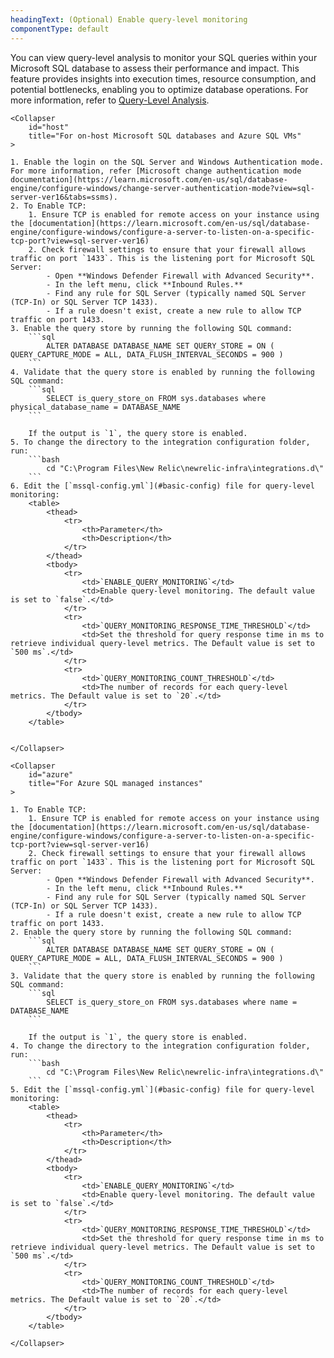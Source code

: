 ```yaml
---
headingText: (Optional) Enable query-level monitoring
componentType: default
---
```


You can view query-level analysis to monitor your SQL queries within your Microsoft SQL database to assess their performance and impact. This feature provides insights into execution times, resource consumption, and potential bottlenecks, enabling you to optimize database operations. For more information, refer to [Query-Level Analysis](/docs/infrastructure/infrastructure-data/query-level-monitoring).

<CollapserGroup>

    <Collapser
        id="host"
        title="For on-host Microsoft SQL databases and Azure SQL VMs"
    >

    1. Enable the login on the SQL Server and Windows Authentication mode. For more information, refer [Microsoft change authentication mode documentation](https://learn.microsoft.com/en-us/sql/database-engine/configure-windows/change-server-authentication-mode?view=sql-server-ver16&tabs=ssms).
    2. To Enable TCP:
        1. Ensure TCP is enabled for remote access on your instance using the [documentation](https://learn.microsoft.com/en-us/sql/database-engine/configure-windows/configure-a-server-to-listen-on-a-specific-tcp-port?view=sql-server-ver16)
        2. Check firewall settings to ensure that your firewall allows traffic on port `1433`. This is the listening port for Microsoft SQL Server:
            - Open **Windows Defender Firewall with Advanced Security**.
            - In the left menu, click **Inbound Rules.**
            - Find any rule for SQL Server (typically named SQL Server (TCP-In) or SQL Server TCP 1433).
            - If a rule doesn't exist, create a new rule to allow TCP traffic on port 1433.
    3. Enable the query store by running the following SQL command:
        ```sql
            ALTER DATABASE DATABASE_NAME SET QUERY_STORE = ON ( QUERY_CAPTURE_MODE = ALL, DATA_FLUSH_INTERVAL_SECONDS = 900 )
        ```
    4. Validate that the query store is enabled by running the following SQL command:
        ```sql
            SELECT is_query_store_on FROM sys.databases where physical_database_name = DATABASE_NAME
        ```

        If the output is `1`, the query store is enabled.
    5. To change the directory to the integration configuration folder, run:
        ```bash
            cd "C:\Program Files\New Relic\newrelic-infra\integrations.d\"
        ``` 
    6. Edit the [`mssql-config.yml`](#basic-config) file for query-level monitoring:
        <table>
            <thead>
                <tr>
                    <th>Parameter</th>
                    <th>Description</th>
                </tr>
            </thead>
            <tbody>
                <tr>
                    <td>`ENABLE_QUERY_MONITORING`</td>
                    <td>Enable query-level monitoring. The default value is set to `false`.</td>
                </tr>
                <tr>
                    <td>`QUERY_MONITORING_RESPONSE_TIME_THRESHOLD`</td>
                    <td>Set the threshold for query response time in ms to retrieve individual query-level metrics. The Default value is set to `500 ms`.</td>
                </tr>
                <tr>
                    <td>`QUERY_MONITORING_COUNT_THRESHOLD`</td>
                    <td>The number of records for each query-level metrics. The Default value is set to `20`.</td>
                </tr>
            </tbody>
        </table>


    </Collapser>

    <Collapser
        id="azure"
        title="For Azure SQL managed instances"
    >

    1. To Enable TCP:
        1. Ensure TCP is enabled for remote access on your instance using the [documentation](https://learn.microsoft.com/en-us/sql/database-engine/configure-windows/configure-a-server-to-listen-on-a-specific-tcp-port?view=sql-server-ver16)
        2. Check firewall settings to ensure that your firewall allows traffic on port `1433`. This is the listening port for Microsoft SQL Server:
            - Open **Windows Defender Firewall with Advanced Security**.
            - In the left menu, click **Inbound Rules.**
            - Find any rule for SQL Server (typically named SQL Server (TCP-In) or SQL Server TCP 1433).
            - If a rule doesn't exist, create a new rule to allow TCP traffic on port 1433.
    2. Enable the query store by running the following SQL command:
        ```sql
            ALTER DATABASE DATABASE_NAME SET QUERY_STORE = ON ( QUERY_CAPTURE_MODE = ALL, DATA_FLUSH_INTERVAL_SECONDS = 900 )
        ```
    3. Validate that the query store is enabled by running the following SQL command:
        ```sql
            SELECT is_query_store_on FROM sys.databases where name = DATABASE_NAME
        ```

        If the output is `1`, the query store is enabled.
    4. To change the directory to the integration configuration folder, run:
        ```bash
            cd "C:\Program Files\New Relic\newrelic-infra\integrations.d\"
        ``` 
    5. Edit the [`mssql-config.yml`](#basic-config) file for query-level monitoring:
        <table>
            <thead>
                <tr>
                    <th>Parameter</th>
                    <th>Description</th>
                </tr>
            </thead>
            <tbody>
                <tr>
                    <td>`ENABLE_QUERY_MONITORING`</td>
                    <td>Enable query-level monitoring. The default value is set to `false`.</td>
                </tr>
                <tr>
                    <td>`QUERY_MONITORING_RESPONSE_TIME_THRESHOLD`</td>
                    <td>Set the threshold for query response time in ms to retrieve individual query-level metrics. The Default value is set to `500 ms`.</td>
                </tr>
                <tr>
                    <td>`QUERY_MONITORING_COUNT_THRESHOLD`</td>
                    <td>The number of records for each query-level metrics. The Default value is set to `20`.</td>
                </tr>
            </tbody>
        </table>

    </Collapser>

</CollapserGroup>